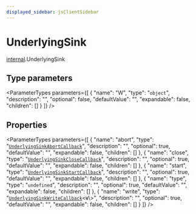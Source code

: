 ```yaml
---
displayed_sidebar: jsClientSidebar
---
```



# UnderlyingSink

[internal](../../modules/internal.mdx).UnderlyingSink

## Type parameters

<ParameterTypes parameters={[
  {
    "name": "W",
    "type": "`object`",
    "description": "",
    "optional": false,
    "defaultValue": "",
    "expandable": false,
    "children": []
  }
]} />

## Properties

<ParameterTypes parameters={[
  {
    "name": "abort",
    "type": "[`UnderlyingSinkAbortCallback`](internal.UnderlyingSinkAbortCallback-1.mdx)",
    "description": "",
    "optional": true,
    "defaultValue": "",
    "expandable": false,
    "children": []
  },
  {
    "name": "close",
    "type": "[`UnderlyingSinkCloseCallback`](internal.UnderlyingSinkCloseCallback-1.mdx)",
    "description": "",
    "optional": true,
    "defaultValue": "",
    "expandable": false,
    "children": []
  },
  {
    "name": "start",
    "type": "[`UnderlyingSinkStartCallback`](internal.UnderlyingSinkStartCallback-1.mdx)",
    "description": "",
    "optional": true,
    "defaultValue": "",
    "expandable": false,
    "children": []
  },
  {
    "name": "type",
    "type": "`undefined`",
    "description": "",
    "optional": true,
    "defaultValue": "",
    "expandable": false,
    "children": []
  },
  {
    "name": "write",
    "type": "[`UnderlyingSinkWriteCallback`](internal.UnderlyingSinkWriteCallback-1.mdx)<`W`\\>",
    "description": "",
    "optional": true,
    "defaultValue": "",
    "expandable": false,
    "children": []
  }
]} />
